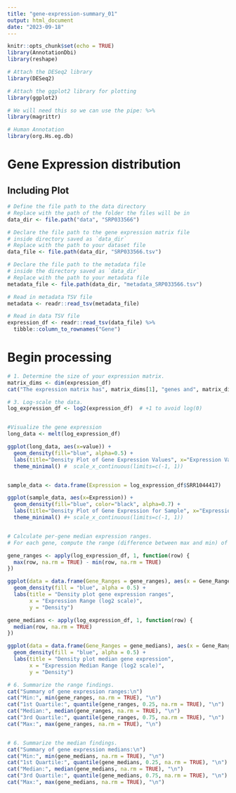 ```yaml
---
title: "gene-expression-summary_01"
output: html_document
date: "2023-09-18"
---
```


```r
knitr::opts_chunk$set(echo = TRUE)
library(AnnotationDbi)
library(reshape)

# Attach the DESeq2 library
library(DESeq2)

# Attach the ggplot2 library for plotting
library(ggplot2)

# We will need this so we can use the pipe: %>%
library(magrittr)

# Human Annotation
library(org.Hs.eg.db)
```

# Gene Expression distribution

## Including Plot

```r
# Define the file path to the data directory
# Replace with the path of the folder the files will be in
data_dir <- file.path("data", "SRP033566")

# Declare the file path to the gene expression matrix file
# inside directory saved as `data_dir`
# Replace with the path to your dataset file
data_file <- file.path(data_dir, "SRP033566.tsv")

# Declare the file path to the metadata file
# inside the directory saved as `data_dir`
# Replace with the path to your metadata file
metadata_file <- file.path(data_dir, "metadata_SRP033566.tsv")

# Read in metadata TSV file
metadata <- readr::read_tsv(metadata_file)

# Read in data TSV file
expression_df <- readr::read_tsv(data_file) %>%
  tibble::column_to_rownames("Gene")
```

# Begin processing

```r
# 1. Determine the size of your expression matrix.
matrix_dims <- dim(expression_df)
cat("The expression matrix has", matrix_dims[1], "genes and", matrix_dims[2], "samples.\n")

# 3. Log-scale the data.
log_expression_df <- log2(expression_df)  # +1 to avoid log(0)


#Visualize the gene expression
long_data <- melt(log_expression_df)

ggplot(long_data, aes(x=value)) +
  geom_density(fill="blue", alpha=0.5) +
  labs(title="Density Plot of Gene Expression Values", x="Expression Value", y="Density") +
  theme_minimal() #  scale_x_continuous(limits=c(-1, 1))


sample_data <- data.frame(Expression = log_expression_df$SRR1044417)

ggplot(sample_data, aes(x=Expression)) +
  geom_density(fill="blue", color="black", alpha=0.7) +
  labs(title="Density Plot of Gene Expression for Sample", x="Expression Value", y="Density") +
  theme_minimal() #+ scale_x_continuous(limits=c(-1, 1))



```

```r

# Calculate per-gene median expression ranges.
# For each gene, compute the range (difference between max and min) of its expression across samples.

gene_ranges <- apply(log_expression_df, 1, function(row) {
  max(row, na.rm = TRUE) - min(row, na.rm = TRUE)
})

ggplot(data = data.frame(Gene_Ranges = gene_ranges), aes(x = Gene_Ranges)) +
  geom_density(fill = "blue", alpha = 0.5) +
  labs(title = "Density plot gene expression ranges",
       x = "Expression Range (log2 scale)",
       y = "Density")


```

```r
gene_medians <- apply(log_expression_df, 1, function(row) {
  median(row, na.rm = TRUE)
})

ggplot(data = data.frame(Gene_Ranges = gene_medians), aes(x = Gene_Ranges)) +
  geom_density(fill = "blue", alpha = 0.5) +
  labs(title = "Density plot median gene expression",
       x = "Expression Median Range (log2 scale)",
       y = "Density")
```

```r

# 6. Summarize the range findings.
cat("Summary of gene expression ranges:\n")
cat("Min:", min(gene_ranges, na.rm = TRUE), "\n")
cat("1st Quartile:", quantile(gene_ranges, 0.25, na.rm = TRUE), "\n")
cat("Median:", median(gene_ranges, na.rm = TRUE), "\n")
cat("3rd Quartile:", quantile(gene_ranges, 0.75, na.rm = TRUE), "\n")
cat("Max:", max(gene_ranges, na.rm = TRUE), "\n")


# 6. Summarize the median findings.
cat("Summary of gene expression medians:\n")
cat("Min:", min(gene_medians, na.rm = TRUE), "\n")
cat("1st Quartile:", quantile(gene_medians, 0.25, na.rm = TRUE), "\n")
cat("Median:", median(gene_medians, na.rm = TRUE), "\n")
cat("3rd Quartile:", quantile(gene_medians, 0.75, na.rm = TRUE), "\n")
cat("Max:", max(gene_medians, na.rm = TRUE), "\n")

```
